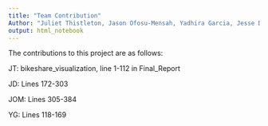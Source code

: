 ```yaml
---
title: "Team Contribution"
Author: "Juliet Thistleton, Jason Ofosu-Mensah, Yadhira Garcia, Jesse Dykes"
output: html_notebook
---
```


The contributions to this project are as follows:

JT: bikeshare_visualization, line 1-112 in Final_Report

JD: Lines 172-303

JOM: Lines 305-384

YG: Lines 118-169 
